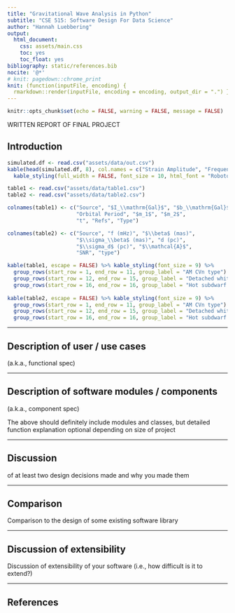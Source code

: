 ```yaml
---
title: "Gravitational Wave Analysis in Python"
subtitle: "CSE 515: Software Design For Data Science"
author: "Hannah Luebbering"
output:
  html_document: 
    css: assets/main.css
    toc: yes
    toc_float: yes
bibliography: static/references.bib
nocite: '@*'
# knit: pagedown::chrome_print
knit: (function(inputFile, encoding) {
  rmarkdown::render(inputFile, encoding = encoding, output_dir = ".") })
---
```


```r
knitr::opts_chunk$set(echo = FALSE, warning = FALSE, message = FALSE)

```



WRITTEN REPORT OF FINAL PROJECT

## Introduction



```r
simulated.df <- read.csv("assets/data/out.csv")
kable(head(simulated.df, 8), col.names = c("Strain Amplitude", "Frequency"), escape = FALSE) %>%
  kable_styling(full_width = FALSE, font_size = 10, html_font = "Roboto Condensed", bootstrap_options = c("striped", "hover"))
```




```r
table1 <- read.csv("assets/data/table1.csv")
table2 <- read.csv("assets/data/table2.csv")

colnames(table1) <- c("Source", "$I_\\mathrm{Gal}$", "$b_\\mathrm{Gal}$",
                      "Orbital Period", "$m_1$", "$m_2$", 
                      "t", "Refs", "Type")

colnames(table2) <- c("Source", "f (mHz)", "$\\beta$ (mas)",
                      "$\\sigma_\\beta$ (mas)", "d (pc)", 
                      "$\\sigma_d$ (pc)", "$\\mathcal{A}$",
                      "SNR", "type")

kable(table1, escape = FALSE) %>% kable_styling(font_size = 9) %>%
  group_rows(start_row = 1, end_row = 11, group_label = "AM CVn type") %>%
  group_rows(start_row = 12, end_row = 15, group_label = "Detached white dwarfs") %>%
  group_rows(start_row = 16, end_row = 16, group_label = "Hot subdwarf binaries") %>% remove_column(columns = 9)
  
kable(table2, escape = FALSE) %>% kable_styling(font_size = 9) %>%
  group_rows(start_row = 1, end_row = 11, group_label = "AM CVn type") %>%
  group_rows(start_row = 12, end_row = 15, group_label = "Detached white dwarfs") %>%
  group_rows(start_row = 16, end_row = 16, group_label = "Hot subdwarf binaries") %>% remove_column(columns = 9)
```


--------------------------------------------

## Description of user / use cases

(a.k.a., functional spec)









--------------------------------------------


## Description of software modules / components

(a.k.a., component spec)	

The above should definitely include modules and classes, but detailed function explanation optional depending on size of project




--------------------------------------------

## Discussion


 of at least two design decisions made and why you made them

--------------------------------------------

## Comparison 

Comparison to the design of some existing software library	


--------------------------------------------

## Discussion of extensibility


Discussion of extensibility of your software (i.e., how difficult is it to extend?)	


--------------------------------------------



## References 
